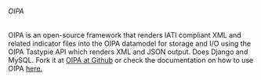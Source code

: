 ====== OIPA ======

OIPA is an open-source framework that renders IATI compliant XML and related indicator files into the OIPA datamodel for storage and I/O using the OIPA Tastypie API which renders XML and JSON output. Does Django and MySQL. Fork it at [[https://github.com/openaid-IATI/OIPA|OIPA at Github]] or check the documentation on how to use OIPA [[http://oipa.openaidsearch.org/api/v3/docs/|here.]]

{{:tools:oipa-v3:eer_iati_activity_organisation_standard_plus_indicators.png?300|}}